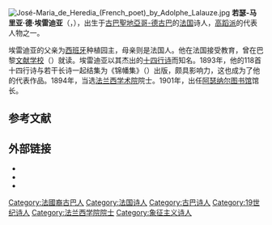 [[File:José-Maria_de_Heredia_(French_poet)_by_Adolphe_Lalauze.jpg|thumb]]
'''若瑟-马里亚·德·埃雷迪亚'''（{{lang-fr|José-Maria de Heredia}}，{{bd|1842年|11月22日|1905年|10月3日}}），出生于[[古巴|古巴]][[聖地亞哥-德古巴|聖地亞哥-德古巴]]的[[法国|法国]]诗人，[[高蹈派|高蹈派]]的代表人物之一。

埃雷迪亚的父亲为[[西班牙|西班牙]]种植园主，母亲则是法国人。他在法国接受教育，曾在巴黎[[文献学校|文献学校]]（{{lang|fr|École des Chartes}}）就读。埃雷迪亚以其杰出的[[十四行诗|十四行诗]]而知名。1893年，他的118首十四行诗与若干长诗一起结集为《锦幡集》（''{{lang|fr|Les Trophées}}''）出版，颇具影响力，这也成为了他的代表作品。1894年，当选[[法兰西学术院|法兰西学术院]]院士。1901年，出任[[阿瑟纳尔图书馆|阿瑟纳尔图书馆]]馆长。{{r|jiang}}{{r|fei}}

== 参考文献 ==
{{reflist|refs=
<ref name=jiang>{{cite book|title=《法国历代诗歌》|author=江伙生|publisher=武汉大学出版社|year=1996}}</ref>
<ref name=fei>{{cite book|title=《世界诗库 第3卷：法国·荷兰·比利时》|editor=飞白|publisher=花城出版社|year=1994}}</ref>
}}

==外部链接==
* {{Gutenberg author |id=Heredia,+José-Maria+de | name=José-Maria de Heredia}}
* {{Internet Archive author |sname=José-Maria de Heredia |sopt=w}} 
* {{Librivox author |id=10284}}

{{Authority control}}
{{DEFAULTSORT:Heredia, Jose Maria}}
[[Category:法國裔古巴人|Category:法國裔古巴人]]
[[Category:法国诗人|Category:法国诗人]]
[[Category:古巴诗人|Category:古巴诗人]]
[[Category:19世纪诗人|Category:19世纪诗人]]
[[Category:法兰西学院院士|Category:法兰西学院院士]]
[[Category:象征主义诗人|Category:象征主义诗人]]